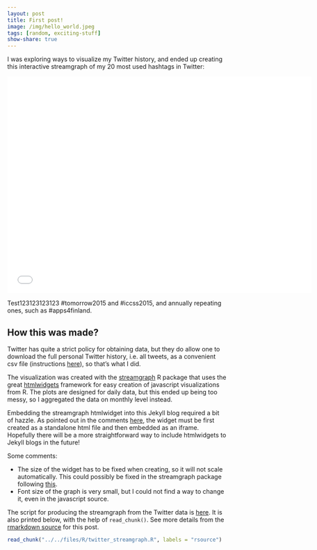 ```yaml
---
layout: post
title: First post!
image: /img/hello_world.jpeg
tags: [random, exciting-stuff]
show-share: true
---
```


I was exploring ways to visualize my Twitter history, and ended up creating this interactive streamgraph of my 20 most used hashtags in Twitter:

<p> 
<iframe frameborder="0" width="700" height="500" 
        sandbox="allow-same-origin allow-scripts"
        scrolling="no" seamless="seamless"
        src="/files/R/twitter_streamgraph.html">
</iframe>
</p> 

Test123123123123 #tomorrow2015 and #iccss2015, and annually repeating ones, such as #apps4finland.

## How this was made?

Twitter has quite a strict policy for obtaining data, but they do allow one to download the full personal Twitter history, i.e. all tweets, as a convenient csv file (instructions [here](https://support.twitter.com/articles/20170160)), so that's what I did.

The visualization was created with the [streamgraph](http://rud.is/b/2015/02/15/introducing-the-streamgraph-htmlwidget-r-pacakge/) R package that uses the great [htmlwidgets](http://www.htmlwidgets.org/) framework for easy creation of javascript visualizations from R. The plots are designed for daily data, but this ended up being too messy, so I aggregated the data on monthly level instead.

Embedding the streamgraph htmlwidget into this Jekyll blog required a bit of hazzle. As pointed out in the comments [here](http://blog.revolutionanalytics.com/2015/07/streamgraphs-in-r.html), the widget must be first created as a standalone html file and then embedded as an iframe. Hopefully there will be a more straightforward way to include htmlwidgets to Jekyll blogs in the future!

Some comments:

* The size of the widget has to be fixed when creating, so it will not scale automatically. This could possibly be fixed in the streamgraph package following [this](http://www.htmlwidgets.org/develop_sizing.html).
* Font size of the graph is very small, but I could not find a way to change it, even in the javascript source. 

The script for producing the streamgraph from the Twitter data is [here](/files/R/twitter_streamgraph.R). It is also printed below, with the help of `read_chunk()`. See more details from the [rmarkdown source](/blog/_R/2015-08-22-twitter-streamgraph.Rmd) for this post.


```r
read_chunk("../../files/R/twitter_streamgraph.R", labels = "rsource")
```

```r
```





